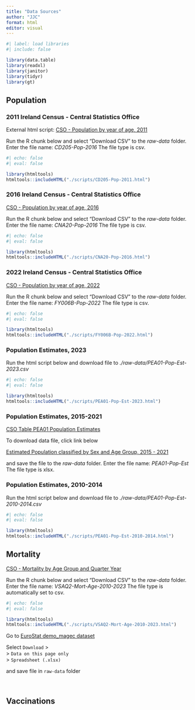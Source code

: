 ```yaml
---
title: "Data Sources"
author: "JJC"
format: html
editor: visual
---
```


```r
#| label: load libraries
#| include: false

library(data.table)
library(readxl)
library(janitor)
library(tidyr)
library(gt)
```

## Population

### **2011 Ireland Census -** Central Statistics Office

External html script: [CSO - Population by year of age, 2011](https://data.cso.ie/table/CD205)

Run the R chunk below and select "Download CSV" to the *raw-data* folder. Enter the file name: *CD205-Pop-2016* The file type is csv.

```r
#| echo: false
#| eval: false

library(htmltools)
htmltools::includeHTML("./scripts/CD205-Pop-2011.html")
```

### **2016 Ireland Census -** Central Statistics Office

[CSO - Population by year of age, 2016](https://data.cso.ie/table/CNA20)

Run the R chunk below and select "Download CSV" to the *raw-data* folder. Enter the file name: *CNA20-Pop-2016* The file type is csv.

```r
#| echo: false
#| eval: false

library(htmltools)
htmltools::includeHTML("./scripts/CNA20-Pop-2016.html")
```

### **2022 Ireland Census -** Central Statistics Office

[CSO - Population by year of age, 2022](https://data.cso.ie/table/FY006B)

Run the R chunk below and select "Download CSV" to the *raw-data* folder. Enter the file name: *FY006B-Pop-2022* The file type is csv.

```r
#| echo: false
#| eval: false

library(htmltools)
htmltools::includeHTML("./scripts/FY006B-Pop-2022.html")
```

### Population Estimates, 2023

Run the html script below and download file to *./raw-data/PEA01-Pop-Est-2023.csv*

```r
#| echo: false
#| eval: false

library(htmltools)
htmltools::includeHTML("./scripts/PEA01-Pop-Est-2023.html")
```

### Population Estimates, 2015-2021

[CSO Table PEA01 Population Estimates](https://data.cso.ie/table/PEA01)

To download data file, click link below

[Estimated Population classified by Sex and Age Group, 2015 - 2021](https://www.cso.ie/en/media/csoie/releasespublications/documents/ep/populationandmigrationestimates/2021/P-PME2021TBL1.8.xlsx)

and save the file to the *raw-data* folder. Enter the file name: *PEA01-Pop-Est*\
The file type is xlsx.

### Population Estimates, 2010-2014

Run the html script below and download file to *./raw-data/PEA01-Pop-Est-2010-2014.csv*

```r
#| echo: false
#| eval: false

library(htmltools)
htmltools::includeHTML("./scripts/PEA01-Pop-Est-2010-2014.html")
```

## Mortality

[CSO - Mortality by Age Group and Quarter Year](https://data.cso.ie/table/VSAQ2)

Run the R chunk below and select "Download CSV" to the *raw-data* folder. Enter the file name: *VSAQ2-Mort-Age-2010-2023* The file type is automatically set to csv.

```r
#| echo: false
#| eval: false

library(htmltools)
htmltools::includeHTML("./scripts/VSAQ2-Mort-Age-2010-2023.html")
```

Go to [EuroStat demo_magec dataset](https://ec.europa.eu/eurostat/databrowser/view/demo_magec__custom_9481166/default/table?lang=en "custom query to EuroStat")

Select `Download` \>\
\> `Data on this page only`\
\> `Spreadsheet (.xlsx)`

and save file in `raw-data` folder

\

## Vaccinations

### 
